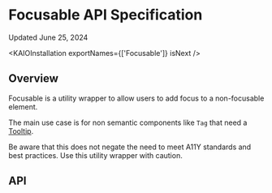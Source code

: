 
<Meta title="Components/Tooltip/Tooltip (next)/Focusable/API Specification" />

# Focusable API Specification

Updated June 25, 2024

<ResourceLinks
  sourceCode="https://github.com/cultureamp/kaizen-design-system/tree/main/packages/components/src/__next__/Tooltip/subcomponents/Focusable"
  className="mt-16 !mb-8"
/>

<KAIOInstallation exportNames={['Focusable']} isNext />

## Overview

Focusable is a utility wrapper to allow users to add focus to a non-focusable element.

The main use case is for non semantic components like `Tag` that need a [Tooltip](/docs/overlays-tooltip-next-usage-guidelines--docs).

<Canvas className="mb-24" of={exampleStories.Playground} />

Be aware that this does not negate the need to meet A11Y standards and best practices. Use this
utility wrapper with caution.

## API

<Controls of={exampleStories.Playground} />
